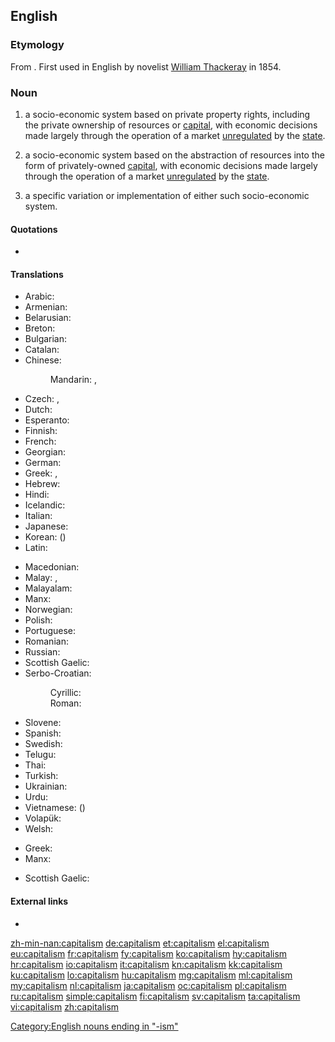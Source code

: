 ==English==

===Etymology===
From {{etyl|fr|en}} {{term|capitalisme|lang=fr||the condition of one who is rich}}. First used in English by novelist [[w:William Thackeray|William Thackeray]] in 1854.

===Noun===
{{en-noun|~}}

# {{context|politics|uncountable|lang=en}} a socio-economic system based on private property rights, including the private ownership of resources or [[capital]], with economic decisions made largely through the operation of a market [[unregulated]] by the [[state]].
# {{context|economics|uncountable|lang=en}} a socio-economic system based on the abstraction of resources into the form of privately-owned [[capital]], with economic decisions made largely through the operation of a market [[unregulated]] by the [[state]]. 
# {{context|countable|lang=en}} a specific variation or implementation of either such socio-economic system.

====Quotations====
<!--unclear to what sense this first use (?) would belong-->
* {{quote-book|title=[[w:The Newcomes|The Newcomes]]: memoirs of a most respectable family|volume=2|page=75|author=[[w:William Makepeace Thackeray|William Makepeace Thackeray]]|year=1855|passage=The Prince de Moncontour took his place with great gravity at the Paris board, whither Barnes made frequent flying visits. The sense of '''capitalism''' sobered and dignified Paul de Florac: at the age of five-and-forty he was actually giving up being a young man, and was not ill-pleased at having to enlarge his waistcoats, and to show a little gray in his mustache.}}

====Translations====
{{trans-top|socio-economic system based on private property rights}}
* Arabic: {{t|ar|رأسمالية|f|tr=raʾsimaliyya}}
* Armenian: {{t|hy|կապիտալիզմ|tr=kapitalizm}}
* Belarusian: {{t|be|капіталізм|m|tr=kapitalízm|sc=Cyrl}}
* Breton: {{t|br|kapitalouriezh|f}}
* Bulgarian: {{t|bg|капитализъм|m|tr=kapitalízăm|sc=Cyrl}}
* Catalan: {{t|ca|capitalisme}}
* Chinese:
*: Mandarin: {{t|cmn|資本主義|sc=Hani}}, {{t+|cmn|资本主义|tr=zīběnzhǔyì|sc=Hani}}
* Czech: {{t|cs|kapitalismus}}, {{t|cs|kapitalizmus}}
* Dutch: {{t+|nl|kapitalisme|n}}
* Esperanto: {{t|eo|kapitalismo}}
* Finnish: {{t+|fi|kapitalismi}}
* French: {{t+|fr|capitalisme|m}}
* Georgian: {{t|ka|კაპიტალიზმი|tr=kapitalizmi|sc=Geor}}
* German: {{t+|de|Kapitalismus|m}}
* Greek: {{t+|el|κεφαλαιοκρατία|f|tr=kefalaiokratía}}, {{t+|el|καπιταλισμός|m|tr=kapitalismós}}
* Hebrew: {{t+|he|קפיטליזם|m|tr=qapit'alizm|sc=Hebr}}
* Hindi: {{t|hi|पूंजीवाद|m|tr=pū̃jīvād}}
* Icelandic: {{t|is|auðvaldsskipulag}}
* Italian: {{t+|it|capitalismo|m}}
* Japanese: {{t+|ja|資本主義|tr=しほんしゅぎ, shihonshugi}}
* Korean: {{t+|ko|자본주의|tr=jabonjuui|sc=Kore}} ({{t+|ko|資本主義|sc=Kore}})
* Latin: {{t|la|capitalismus|m}}
{{trans-mid}}
* Macedonian: {{t|mk|капитализам|m|tr=kapitalízam}}
* Malay: {{t|ms|faham kapitalis}}, {{t|ms|kapitalisme}}
* Malayalam: {{t|ml|മുതലാളിത്തം|tr=mutalāḷittam|sc=Mlym}}
* Manx: {{t|gv|bun-argidys|m}}
* Norwegian: {{t+|no|kapitalisme|m}}
* Polish: {{t+|pl|kapitalizm|m}}
* Portuguese: {{t+|pt|capitalismo|m}}
* Romanian: {{t|ro|capitalism|n}}
* Russian: {{t+|ru|капитализм|tr=kapitalízm}}
* Scottish Gaelic: {{t|gd|calpachas|m}}
* Serbo-Croatian:
*: Cyrillic: {{t|sh|капиталѝзам|m}}
*: Roman: {{t|sh|kapitalìzam|m}}
* Slovene: {{t+|sl|kapitalizem|m}}
* Spanish: {{t+|es|capitalismo}}
* Swedish: {{t+|sv|kapitalism}}
* Telugu: {{t|te|పెట్టుబడిదారీ|tr=peṭṭubaḍidārī|sc=Telu}}
* Thai: {{t|th|ลัทธิทุนนิยม|tr=láttí thunniym|sc=Thai}}
* Turkish: {{t+|tr|kapitalizm}}
* Ukrainian: {{t+|uk|капіталізм|m|tr=kapitalízm|sc=Cyrl}}
* Urdu: {{t|ur|پونجیواد|m|tr=pū̃jīvād|sc=ur-Arab}}
* Vietnamese: {{t|vi|chủ nghĩa tư bản}} ({{t|vi|主義資本}})
* Volapük: {{t+|vo|katädim}}
* Welsh: {{t|cy|cyfalafiaeth|f}}
{{trans-bottom}}

{{trans-top|socio-economic system based on the abstraction of resources}}
* Greek: {{t+|el|κεφαλαιοκρατία|f|tr=kefalaiokratía}}
* Manx: {{t|gv|bun-argidys|m}}
{{trans-mid}}
* Scottish Gaelic: {{t|gd|calpachas|m}}
{{trans-bottom}}

====External links====
* {{pedia}}

[[Category:English nouns ending in "-ism"]]

[[zh-min-nan:capitalism]]
[[de:capitalism]]
[[et:capitalism]]
[[el:capitalism]]
[[eu:capitalism]]
[[fr:capitalism]]
[[fy:capitalism]]
[[ko:capitalism]]
[[hy:capitalism]]
[[hr:capitalism]]
[[io:capitalism]]
[[it:capitalism]]
[[kn:capitalism]]
[[kk:capitalism]]
[[ku:capitalism]]
[[lo:capitalism]]
[[hu:capitalism]]
[[mg:capitalism]]
[[ml:capitalism]]
[[my:capitalism]]
[[nl:capitalism]]
[[ja:capitalism]]
[[oc:capitalism]]
[[pl:capitalism]]
[[ru:capitalism]]
[[simple:capitalism]]
[[fi:capitalism]]
[[sv:capitalism]]
[[ta:capitalism]]
[[vi:capitalism]]
[[zh:capitalism]]